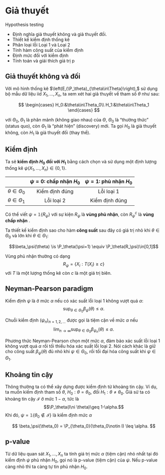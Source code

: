 # Giả thuyết

Hypothesis testing

- Định nghĩa giả thuyết không và giả thuyết đối.
- Thiết kế kiểm định thống kê
- Phân loại lỗi Loại 1 và Loại 2
- Tính hàm công suất của kiểm định
- Định mức đối với kiểm định
- Tính toán và giải thích giá trị p

## Giả thuyết không và đối

Với mô hình thống kê $\left(E,(\P_\theta)_{\theta\in\Theta}\right),$
sử dụng bộ mẫu dữ liệu iid $X_1,\ldots,X_n,$
ta xem xét hai giả thuyết về tham số $\theta$ như sau:

$$
\begin{cases}
H_0:&\theta\in\Theta_0\\
H_1:&\theta\in\Theta_1
\end{cases}
$$

với $\Theta_0,\Theta_1$
là phân mảnh (không giao nhau) của $\Theta,$
$\Theta_0$ là "thường thức" (status quo),
còn $\Theta_1$ là "phát hiện" (discovery) mới.
Ta gọi $H_0$ là giả thuyết không,
còn $H_1$ là giả thuyết đối (thay thế).

## Kiểm định

Ta sẽ **kiểm định $H_0$ đối với $H_1$**
bằng cách chọn và sử dụng một định lượng thống kê
$\psi(X_1,\ldots,X_n)\in\{0,1\}.$

| | $\psi=0:$ chấp nhận $H_0$ | $\psi=1:$ phủ nhận $H_0$ |
|---------------------|:-----:|:------:|
| $\theta\in\Theta_0$ | Kiểm định đúng | Lỗi loại 1 |
| $\theta\in\Theta_1$ | Lỗi loại 2 | Kiểm định đúng |

Có thể viết
$\psi=\mathbb{1}\{R_\psi\}$
với sự kiện $R_\psi$ là **vùng phủ nhận\index{vùng phủ nhận}**,
còn $R_\psi^c$ là **vùng chấp nhận**
.

Ta thiết kế kiểm định sao cho hàm
**công suất\index{hàm công suất}**
sau đây
có giá trị nhỏ khi
$\theta\in\Theta_0$
và lớn khi
$\theta\in\Theta_1:$

$$\beta_\psi(\theta) \is \P_\theta(\psi=1) \equiv \P_\theta(R_\psi)\in[0,1]$$

Vùng phủ nhận thường có dạng
$$
R_\psi = \{X_i: T(X_i)\geq c\}
$$
với $T$ là một lượng thống kê còn $c$ là một giá trị biên.

## Neyman-Pearson paradigm

Kiểm định $\psi$ là ở mức $\alpha$ nếu
có xác suất lỗi loại 1 không vượt quá $\alpha:$
$$
\sup_{\theta\in\Theta_0}
\beta_\psi(\theta)
\leq\alpha
.
$$

Chuỗi kiểm định $(\psi_n)_{n=1,2,\ldots}$ được gọi là tiệm cận về mức $\alpha$ nếu
$$
\lim_{n\to\infty}
\sup_{\theta\in\Theta_0}
\beta_{\psi_n}(\theta)
\leq\alpha
.
$$

Phương thức Neyman-Pearson
chọn một mức $\alpha$,
đảm bảo xác suất lỗi loại 1 không vượt quá $\alpha$
rồi tối thiểu hóa xác suất lỗi loại 2.
Nói cách khác là
giữ cho công suất $\beta_\psi(\theta)$
đủ nhỏ
khi $\psi\in\Theta_0,$
rồi tối đại hóa công suất khi
$\psi\in\Theta_1.$


## Khoảng tin cậy

Thông thường ta có thể xây dựng được kiểm định từ khoảng tin cậy.
Ví dụ,
ta muốn kiếm định
tham số $\theta$,
$H_0: \theta=\theta_0,$
đối
$H_1: \theta\neq\theta_0.$
Giả sử ta có khoảng tin cậy $\mathcal{I}$ ở mức $1-\alpha$,
tức là
$$\P_\theta(I\ni \theta)\geq 1-\alpha.$$
Khi đó,
$\psi=\mathbb{1}\{\theta_0\notin\mathcal{I}\}$
là kiểm định
mức $\alpha$

$$
\beta_\psi(\theta_0) = \P_{\theta_0}(\theta_0\notin I) \leq \alpha.
$$

## p-value

Từ dữ liệu quan sát $X_1, \ldots, X_n$ ta tính
giá trị mức $\alpha$ (tiệm cận) nhỏ nhất
tại đó kiểm định $\psi$ phủ nhận $H_0,$
gọi nó là p-value (tiệm cận) của $\psi.$
Nếu p-value càng nhỏ thì ta càng tự tin phủ nhận $H_0.$
